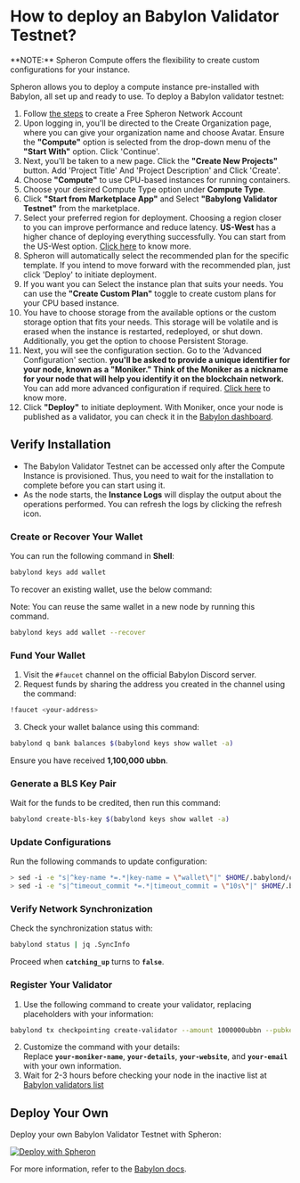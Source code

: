 
# How to deploy an Babylon Validator Testnet?

<VideoPlayer embedId="Qm-9WcXXwPs" />

<Callout type="info">
  **NOTE:** Spheron Compute offers the flexibility to create custom
  configurations for your instance.
</Callout>

Spheron allows you to deploy a compute instance pre-installed with Babylon, all set up and ready to use.
To deploy a Babylon validator testnet:

1. Follow [the steps](https://blog.spheron.network/deploy-a-babylon-node-in-minutes-using-spheron-compute#heading-step-1-create-a-free-spheron-network-account) to create a Free Spheron Network Account  
2. Upon logging in, you'll be directed to the Create Organization page, where you can give your organization name and choose Avatar. Ensure the **"Compute"** option is selected from the drop-down menu of the **"Start With"** option. Click 'Continue'. 
3. Next, you'll be taken to a new page. Click the **"Create New Projects"** button. Add 'Project Title' And 'Project Description' and Click 'Create'.
4. Choose **"Compute"** to use CPU-based instances for running containers.
5. Choose your desired Compute Type option under **Compute Type**.
6. Click **"Start from Marketplace App"** and Select **"Babylong Validator Testnet"** from the marketplace.
7. Select your preferred region for deployment. Choosing a region closer to you can improve performance and reduce latency. **US-West** has a higher chance of deploying everything successfully. You can start from the US-West option. [Click here](/compute/cluster/compute/#region) to know more.
8. Spheron will automatically select the recommended plan for the specific template. If you intend to move forward with the recommended plan, just click 'Deploy' to initiate deployment.
9. If you want you can Select the instance plan that suits your needs. You can use the **"Create Custom Plan"** toggle to create custom plans for your CPU based instance.
10. You have to choose storage from the available options or the custom storage option that fits your needs. This storage will be volatile and is erased when the instance is restarted, redeployed, or shut down. Additionally, you get the option to choose Persistent Storage.
11. Next, you will see the configuration section. Go to the 'Advanced Configuration' section. **you'll be asked to provide a unique identifier for your node, known as a "Moniker." Think of the Moniker as a nickname for your node that will help you identify it on the blockchain network.**
    You can add more advanced configuration if required. [Click here](/compute/cluster/compute/#advance-configuration-1) to know more.
12. Click **"Deploy"** to initiate deployment. With Moniker, once your node is published as a validator, you can check it in the [Babylon dashboard](https://babylonscan.io/validators).


## Verify Installation

- The Babylon Validator Testnet can be accessed only after the Compute Instance is provisioned.
  Thus, you need to wait for the installation to complete before you can start using it.
- As the node starts, the **Instance Logs** will display the output about the operations performed. You can refresh the logs by clicking the refresh icon.

### Create or Recover Your Wallet

You can run the following command in **Shell**:

```sh
babylond keys add wallet
```

To recover an existing wallet, use the below command:

<Callout type="info">
Note: You can reuse the same wallet in a new node by running this command.
</Callout>

```sh
babylond keys add wallet --recover
```

### Fund Your Wallet

1. Visit the `#faucet` channel on the official Babylon Discord server.
2. Request funds by sharing the address you created in the channel using the command:

```sh
!faucet <your-address>
```

3. Check your wallet balance using this command:

```sh
babylond q bank balances $(babylond keys show wallet -a)
```

Ensure you have received **1,100,000 ubbn**.

### Generate a BLS Key Pair

Wait for the funds to be credited, then run this command:

```sh
babylond create-bls-key $(babylond keys show wallet -a)
```

### Update Configurations

Run the following commands to update configuration:

```sh
> sed -i -e "s|^key-name *=.*|key-name = \"wallet\"|" $HOME/.babylond/config/app.toml
> sed -i -e "s|^timeout_commit *=.*|timeout_commit = \"10s\"|" $HOME/.babylond/config/config.toml
```

### Verify Network Synchronization

Check the synchronization status with:

```sh
babylond status | jq .SyncInfo
```

Proceed when **`catching_up`** turns to **`false`**.

### Register Your Validator

1. Use the following command to create your validator, replacing placeholders with your information:

```sh
babylond tx checkpointing create-validator --amount 1000000ubbn --pubkey $(babylond tendermint show-validator) --moniker "YOUR_MONIKER_NAME" --details "YOUR_DETAILS" --website "YOUR_WEBSITE_URL" --chain-id bbn-test-2 --commission-rate 0.05 --commission-max-rate 0.20 --commission-max-change-rate 0.01 --min-self-delegation 1 --from wallet --gas-adjustment 1.4 --gas auto --gas-prices 0.00001ubbn -y
```

2. Customize the command with your details: <br /> Replace **`your-moniker-name`**, **`your-details`**, **`your-website`**, and **`your-email`** with your own information.
3. Wait for 2-3 hours before checking your node in the inactive list at [Babylon validators list](https://babylon.explorers.guru/validators)

## Deploy Your Own

Deploy your own Babylon Validator Testnet with Spheron:

[![Deploy with Spheron](https://bafybeihxqi3jlv6cy2ogh6jjljinntisolbspxcrbgykyv6e5xyzujl3aa.ipfs.sphn.link/spheron-deploy.svg)](https://app.spheron.network/#/compute/marketplace?template=Babylon%20Validator%20Testnet&templateId=65bf6c0ac22c1ed319c2ad60)

For more information, refer to the [Babylon docs](https://docs.babylonchain.io/docs/user-guides/btc-staking-testnet/setup-node).

<Navigation name="Deploy Babylon Validator Testnet" />
